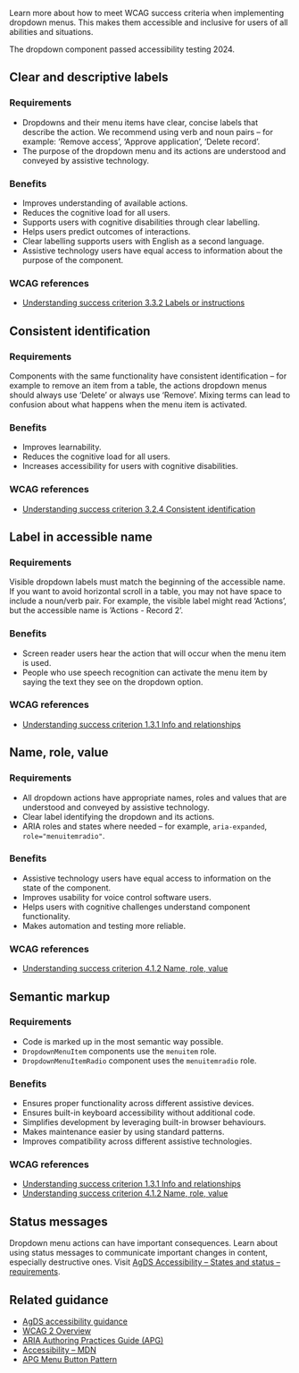 Learn more about how to meet WCAG success criteria when implementing dropdown menus. This makes them accessible and inclusive for users of all abilities and situations.

The dropdown component passed accessibility testing 2024.

## Clear and descriptive labels

### Requirements

- Dropdowns and their menu items have clear, concise labels that describe the action. We recommend using verb and noun pairs – for example: ‘Remove access’, ‘Approve application’, ‘Delete record’.
- The purpose of the dropdown menu and its actions are understood and conveyed by assistive technology.

### Benefits

- Improves understanding of available actions.
- Reduces the cognitive load for all users.
- Supports users with cognitive disabilities through clear labelling.
- Helps users predict outcomes of interactions.
- Clear labelling supports users with English as a second language.
- Assistive technology users have equal access to information about the purpose of the component.

### WCAG references

- [Understanding success criterion 3.3.2 Labels or instructions](https://www.w3.org/WAI/WCAG21/Understanding/labels-or-instructions.html)

## Consistent identification

### Requirements

Components with the same functionality have consistent identification – for example to remove an item from a table, the actions dropdown menus should always use ‘Delete’ or always use ‘Remove’. Mixing terms can lead to confusion about what happens when the menu item is activated.

### Benefits

- Improves learnability.
- Reduces the cognitive load for all users.
- Increases accessibility for users with cognitive disabilities.

### WCAG references

- [Understanding success criterion 3.2.4 Consistent identification](https://www.w3.org/WAI/WCAG21/Understanding/consistent-identification.html)

## Label in accessible name

### Requirements

Visible dropdown labels must match the beginning of the accessible name. If you want to avoid horizontal scroll in a table, you may not have space to include a noun/verb pair. For example, the visible label might read ‘Actions’, but the accessible name is ’Actions - Record 2’.

### Benefits

- Screen reader users hear the action that will occur when the menu item is used.
- People who use speech recognition can activate the menu item by saying the text they see on the dropdown option.

### WCAG references

- [Understanding success criterion 1.3.1 Info and relationships](https://www.w3.org/WAI/WCAG21/Understanding/label-in-name.html)

## Name, role, value

### Requirements

- All dropdown actions have appropriate names, roles and values that are understood and conveyed by assistive technology.
- Clear label identifying the dropdown and its actions.
- ARIA roles and states where needed – for example, `aria-expanded`, `role="menuitemradio"`.

### Benefits

- Assistive technology users have equal access to information on the state of the component.
- Improves usability for voice control software users.
- Helps users with cognitive challenges understand component functionality.
- Makes automation and testing more reliable.

### WCAG references

- [Understanding success criterion 4.1.2 Name, role, value](https://www.w3.org/WAI/WCAG21/Understanding/name-role-value.html)

## Semantic markup

### Requirements

- Code is marked up in the most semantic way possible.
- `DropdownMenuItem` components use the `menuitem` role.
- `DropdownMenuItemRadio` component uses the `menuitemradio` role.

### Benefits

- Ensures proper functionality across different assistive devices.
- Ensures built-in keyboard accessibility without additional code.
- Simplifies development by leveraging built-in browser behaviours.
- Makes maintenance easier by using standard patterns.
- Improves compatibility across different assistive technologies.

### WCAG references

- [Understanding success criterion 1.3.1 Info and relationships](https://www.w3.org/WAI/WCAG21/Understanding/info-and-relationships.html)
- [Understanding success criterion 4.1.2 Name, role, value](https://www.w3.org/WAI/WCAG21/Understanding/name-role-value.html)

## Status messages

Dropdown menu actions can have important consequences. Learn about using status messages to communicate important changes in content, especially destructive ones. Visit [AgDS Accessibility – States and status – requirements](/foundations/accessibility/states-and-status#requirements).

## Related guidance

- [AgDS accessibility guidance](/foundations/accessibility)
- [WCAG 2 Overview](https://www.w3.org/WAI/standards-guidelines/wcag/)
- [ARIA Authoring Practices Guide (APG)](https://www.w3.org/WAI/ARIA/apg/)
- [Accessibility – MDN](https://developer.mozilla.org/en-US/docs/Web/Accessibility)
- [APG Menu Button Pattern](https://www.w3.org/WAI/ARIA/apg/patterns/menu-button/)
